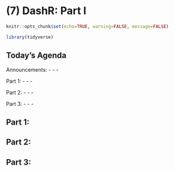 # (7) DashR: Part I

```r
knitr::opts_chunk$set(echo=TRUE, warning=FALSE, message=FALSE)
```

```r
library(tidyverse)
```

## Today's Agenda

Announcements:
  - 
  - 
  - 

Part 1: 
  - 
  -
  - 
  
Part 2: 
  - 
  - 
  - 

Part 3: 
  -
  - 
  - 

## Part 1: 

## Part 2: 

## Part 3: 